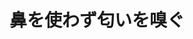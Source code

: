 ﻿---
title: "鼻を使わず匂いを嗅ぐ"
category: "工学院"
vol: "39"
interviewee: "森泉・中本 "
url: ""
tags: []
pdf: "39-5.pdf"
facephoto: ""
career: ""
preface: "機械の鼻、匂いセンサーが様々な匂いに対して示す反応の予測や有効性に関する理論の確立、匂いの出所を探し出すロボットの開発に取り組む。"
---
